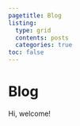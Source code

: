 ```yaml
---
pagetitle: Blog
listing:
  type: grid
  contents: posts
  categories: true
toc: false
---
```


#  Blog

Hi, welcome!